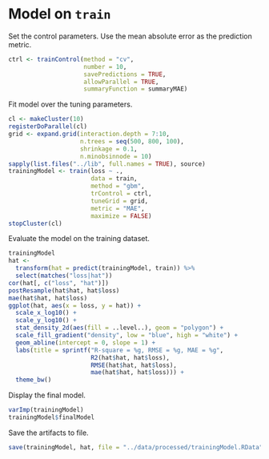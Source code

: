 # Model on `train`

Set the control parameters.
Use the mean absolute error as the prediction metric.

```r
ctrl <- trainControl(method = "cv",
                     number = 10,
                     savePredictions = TRUE,
                     allowParallel = TRUE,
                     summaryFunction = summaryMAE)
```

Fit model over the tuning parameters.

```r
cl <- makeCluster(10)
registerDoParallel(cl)
grid <- expand.grid(interaction.depth = 7:10, 
                    n.trees = seq(500, 800, 100),
                    shrinkage = 0.1,
                    n.minobsinnode = 10)
sapply(list.files("../lib", full.names = TRUE), source)
trainingModel <- train(loss ~ .,
                       data = train,
                       method = "gbm",
                       trControl = ctrl,
                       tuneGrid = grid,
                       metric = "MAE",
                       maximize = FALSE)
stopCluster(cl)
```

Evaluate the model on the training dataset.

```r
trainingModel
hat <-
  transform(hat = predict(trainingModel, train)) %>%
  select(matches("loss|hat"))
cor(hat[, c("loss", "hat")])
postResample(hat$hat, hat$loss)
mae(hat$hat, hat$loss)
ggplot(hat, aes(x = loss, y = hat)) +
  scale_x_log10() +
  scale_y_log10() +
  stat_density_2d(aes(fill = ..level..), geom = "polygon") +
  scale_fill_gradient("density", low = "blue", high = "white") +
  geom_abline(intercept = 0, slope = 1) +
  labs(title = sprintf("R-square = %g, RMSE = %g, MAE = %g",
                       R2(hat$hat, hat$loss),
                       RMSE(hat$hat, hat$loss),
                       mae(hat$hat, hat$loss))) +
  theme_bw()
```

Display the final model.

```r
varImp(trainingModel)
trainingModel$finalModel
```

Save the artifacts to file.

```r
save(trainingModel, hat, file = "../data/processed/trainingModel.RData")
```
